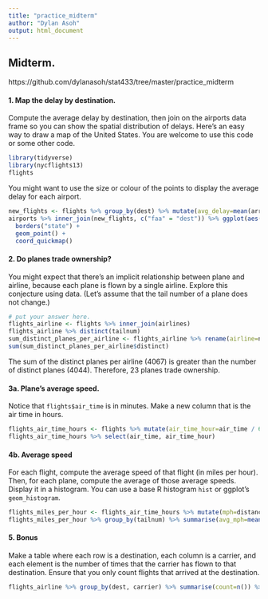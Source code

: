 ```yaml
---
title: "practice_midterm"
author: "Dylan Asoh"
output: html_document
---
```

  
## Midterm.

https://github.com/dylanasoh/stat433/tree/master/practice_midterm

#### 1.  Map the delay by destination.
  
  Compute the average delay by destination, then join on the airports data frame so you can show the spatial distribution of delays. Here’s an easy way to draw a map of the United States.  You are welcome to use this code or some other code. 

```r
library(tidyverse)
library(nycflights13)
flights
```

You might want to use the size or colour of the points to display the average delay for each airport.

```r
new_flights <- flights %>% group_by(dest) %>% mutate(avg_delay=mean(arr_delay, na.rm=TRUE))
airports %>% inner_join(new_flights, c("faa" = "dest")) %>% ggplot(aes(lon, lat, color=avg_delay)) +
  borders("state") +
  geom_point() +
  coord_quickmap()
```


#### 2.   Do planes trade ownership?

You might expect that there’s an implicit relationship between plane and airline, because each plane is flown by a single airline. Explore this conjecture using data. (Let's assume that the tail number of a plane does not change.)

```r
# put your answer here. 
flights_airline <- flights %>% inner_join(airlines)
flights_airline %>% distinct(tailnum)
sum_distinct_planes_per_airline <- flights_airline %>% rename(airline=name) %>% group_by(airline) %>% summarise(distinct=n_distinct(tailnum))  
sum(sum_distinct_planes_per_airline$distinct)
```
The sum of the distinct planes per airline (4067) is greater than the number of distinct planes (4044). Therefore, 23 planes trade ownership.

#### 3a.  Plane's average speed.

Notice that ```flights$air_time``` is in minutes.  Make a new column that is the air time in hours. 

```r
flights_air_time_hours <- flights %>% mutate(air_time_hour=air_time / 60)
flights_air_time_hours %>% select(air_time, air_time_hour)
```


#### 4b. Average speed

For each flight, compute the average speed of that flight (in miles per hour).  Then, for each plane, compute the average of those average speeds. Display it in a histogram. You can use a base R histogram ```hist``` or ggplot's ```geom_histogram```. 

```r
flights_miles_per_hour <- flights_air_time_hours %>% mutate(mph=distance/air_time_hour)
flights_miles_per_hour %>% group_by(tailnum) %>% summarise(avg_mph=mean(mph, na.rm=TRUE)) %>% ggplot(aes(x=avg_mph))  + geom_histogram()
```




#### 5. Bonus

Make a table where each row is a destination, each column is a carrier, and each element is the number of times that the carrier has flown to that destination.  Ensure that you only count flights that arrived at the destination. 

```r
flights_airline %>% group_by(dest, carrier) %>% summarise(count=n()) %>% pivot_wider(names_from =carrier, values_from=count)
```
